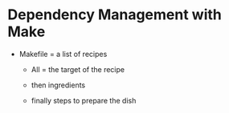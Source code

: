 # Dependency Management with Make

-   Makefile = a list of recipes

    -   All = the target of the recipe

    -   then ingredients

    -   finally steps to prepare the dish
